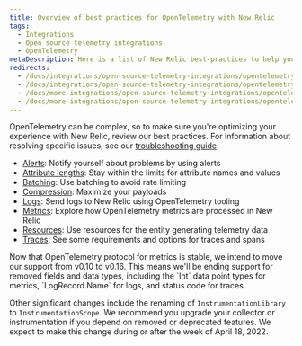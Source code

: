 ```yaml
---
title: Overview of best practices for OpenTelemetry with New Relic
tags:
  - Integrations
  - Open source telemetry integrations
  - OpenTelemetry
metaDescription: Here is a list of New Relic best-practices to help you optimize your OpenTelemetry deployments.
redirects:
  - /docs/integrations/open-source-telemetry-integrations/opentelemetry/opentelemetry-logs
  - /docs/integrations/open-source-telemetry-integrations/opentelemetry/opentelemetry-concepts
  - /docs/more-integrations/open-source-telemetry-integrations/opentelemetry/opentelemetry-concepts
  - /docs/more-integrations/open-source-telemetry-integrations/opentelemetry/opentelemetry-best-practices
---
```


OpenTelemetry can be complex, so to make sure you're optimizing your experience with New Relic, review our best practices. For information about resolving specific issues, see our [troubleshooting guide](/docs/more-integrations/open-source-telemetry-integrations/opentelemetry/opentelemetry-troubleshooting).

* [Alerts](/docs/more-integrations/open-source-telemetry-integrations/opentelemetry/best-practices/opentelemetry-best-practices-alerts): Notify yourself about problems by using alerts
* [Attribute lengths](/docs/more-integrations/open-source-telemetry-integrations/opentelemetry/best-practices/opentelemetry-best-practices-attributes): Stay within the limits for attribute names and values
* [Batching](/docs/more-integrations/open-source-telemetry-integrations/opentelemetry/best-practices/opentelemetry-best-practices-batching): Use batching to avoid rate limiting
* [Compression](/docs/more-integrations/open-source-telemetry-integrations/opentelemetry/best-practices/opentelemetry-best-practices-compression): Maximize your payloads
* [Logs](/docs/more-integrations/open-source-telemetry-integrations/opentelemetry/best-practices/opentelemetry-best-practices-logs): Send logs to New Relic using OpenTelemetry tooling
* [Metrics](/docs/more-integrations/open-source-telemetry-integrations/opentelemetry/best-practices/opentelemetry-best-practices-metrics): Explore how OpenTelemetry metrics are processed in New Relic
* [Resources](/docs/more-integrations/open-source-telemetry-integrations/opentelemetry/best-practices/opentelemetry-best-practices-resources): Use resources for the entity generating telemetry data
* [Traces](/docs/more-integrations/open-source-telemetry-integrations/opentelemetry/best-practices/opentelemetry-best-practices-traces): See some requirements and options for traces and spans

<Callout variant="important">
Now that OpenTelemetry protocol for metrics is stable, we intend to move our support from v0.10 to v0.16. This means we'll be ending support for removed fields and data types, including the `Int` data point types for metrics, `LogRecord.Name` for logs, and status code for traces.

Other significant changes include the renaming of `InstrumentationLibrary` to `InstrumentationScope`. We recommend you upgrade your collector or instrumentation if you depend on removed or deprecated features. We expect to make this change during or after the week of April 18, 2022.
</Callout>



